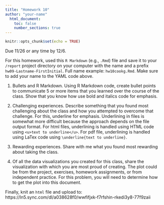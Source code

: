 ```yaml
---
title: "Homework 10"
author: "your-name"
  html_document:
    toc: false
    number_sections: true
---
```


```r
knitr::opts_chunk$set(echo = TRUE)
```

Due 11/26 or any time by 12/6.



For this homework, used this `R Markdown` (e.g., `.Rmd`) file and save it to your `/report` project directory on your computer with the name and a prefix `hw09-Lastname-FirstInitial`. Full name example: `hw10cookg.Rmd`. Make sure to add your name to the YAML code above.


1. Bullets and R Markdown. Using R Markdown code, create bullet points to communicate 5 or more items that you learned over the course of the class. Show that you know how use bold and italics code for emphasis.




2. Challenging experiences. Describe something that you found most challenging about the class and how you attempted to overcome that challenge. For this, underline for emphasis. Underlining in files is somewhat more difficult because the approach depends on the file output format. For html files, underlining is handled using HTML code using `<u>text to underline</u>`. For pdf file, underlining is handled using LaTex code using `\underline{text to underline}`.





3. Rewarding experiences. Share with me what you found most rewarding about taking the class. 






4. Of all the data visualizations you created for this class, share the visualization with which you are most proud of creating. The plot could be from the project, exercises, homework assignments, or from independent practice. For this problem, you will need to determine how to get the plot into this document.








Finally, knit an `html` file and upload to:
https://ln5.sync.com/dl/a038628f0/wwfifjxk-f7rfshin-rkedi3y8-77f9zaii
